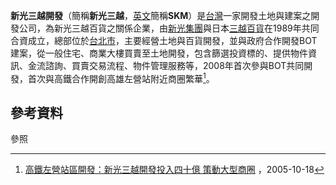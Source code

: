 {{onesource|time=2014-08-04T02:18:06+00:00}}
{{refimprove|time=2014-08-04T02:18:06+00:00}}
{{Infobox Company 
| company_name = 新光三越開發股份有限公司
| company_name_en = Shin Kong Mitsukoshi Development Corp.Ltd.
| company_logo = [[File:新光三越Logo.jpg|200px]]
| company_type = [[股份有限公司|股份有限公司]]
| company_slogan = Happy New Life
| market_information = 非上市
| local_code_name = TW
| local_code = 27924456
| foundation = 1972年（時名新光育樂百貨）<br/>1989年（與日本三越合資，定名新光三越百貨）
| location = {{ROC}}<br/>[[台北市|台北市]][[信義區_(臺北市)|信義區]]松高路19號8樓
| zip_code = 110-73
| telephone_no = +886 2 8789-5599
| key_people = 吳東興（[[董事長|董事長]]）<br>吳昕達（[[總經理|總經理]]）
| industry = 開發建設
| products = 
| capital = [[新臺幣|新台幣]]8億元
| revenue = 新台幣750億元（2012年<ref>[http://www.101975.tw/tab/435/id/15625 景氣趨穩 百貨業等買氣]，2013-02-15</ref>）
| operating_income = 
| profit = 
| market_value =
| num_employees = 1,000以上
| P/E ratio =
| earnings per share =
| Net asset value =
| accounting_period = 每年12月 （月制會計年度）
| parent = [[新光集團|新光集團]]
| divisions =
| major_shareholder  = [[三越|日商三越伊勢丹股份有限公司]]<br/>新光育樂股份有限公司 等
| subsid = <br/>法雅客股份有限公司
| homepage = http://www.skm.com.tw/
| footnotes = 
| width = 380px
}}

'''新光三越開發'''（簡稱'''新光三越'''，[[英文|英文]]簡稱'''SKM'''）是[[台灣|台灣]]一家開發土地與建案之開發公司，為新光三越百貨之關係企業，由[[新光集團|新光集團]]與日本[[三越百貨|三越百貨]]在1989年共同合資成立，總部位於[[台北市|台北市]]，主要經營土地與百貨開發，並與政府合作開發BOT建案，從一般住宅、商業大樓買賣至土地開發，包含篩選投資標的、提供物件資訊、金流諮詢、買賣交易流程、物件管理服務等，2008年首次參與BOT共同開發，首次與高鐵合作開創高雄左營站附近商圈繁華<ref>[http://www.epochtimes.com/b5/5/10/18/n1089995.htm 高鐵左營站區開發：新光三越開發投入四十億 策動大型商圈] {{Wayback|url=http://www.epochtimes.com/b5/5/10/18/n1089995.htm |date=20140808053925 }}，2005-10-18</ref>。

== 參考資料 ==
;參照
{{reflist}}